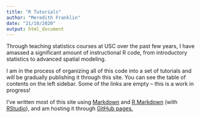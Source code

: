 ```yaml
---
title: "R Tutorials"
author: "Meredith Franklin"
date: "21/10/2020"
output: html_document
---
```


Through teaching statistics courses at USC over the past few years, I
have amassed a significant amount of instructional R code, from
introductory statistics to advanced spatial modeling.

I am in the process of organizing all of this code into a set of
tutorials and will be gradually publishing it through this site. You can
see the table of contents on the left sidebar. Some of the links are
empty -- this is a work in progress!

I've written most of this site using
[Markdown](https://help.github.com/articles/markdown-basics/) and
[R Markdown](http://rmarkdown.rstudio.com/)
(with [RStudio](https://www.rstudio.com/)),
and am hosting it through [GitHub pages.](https://pages.github.com/)
